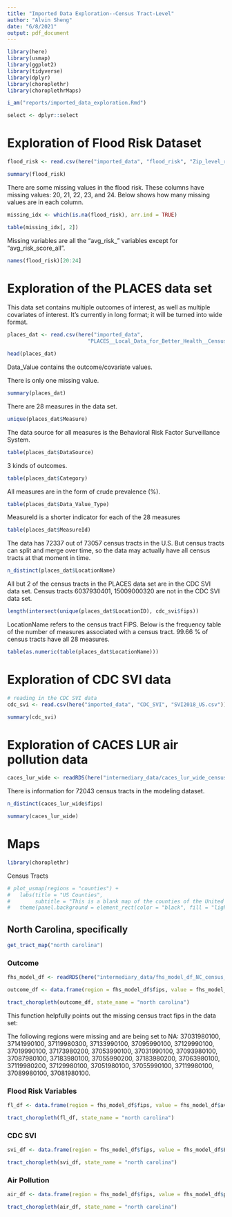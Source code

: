 ```yaml
---
title: "Imported Data Exploration--Census Tract-Level"
author: "Alvin Sheng"
date: "6/8/2021"
output: pdf_document
---
```


```r
library(here)
library(usmap)
library(ggplot2)
library(tidyverse)
library(dplyr)
library(choroplethr)
library(choroplethrMaps)
```

```r
i_am("reports/imported_data_exploration.Rmd")

select <- dplyr::select
```



# Exploration of Flood Risk Dataset

```r
flood_risk <- read.csv(here("imported_data", "flood_risk", "Zip_level_risk_FEMA_FSF_v1.3.csv"))
```

```r
summary(flood_risk)
```

There are some missing values in the flood risk. These columns have missing values: 20, 21, 22, 23, and 24. Below shows how many missing values are in each column.

```r
missing_idx <- which(is.na(flood_risk), arr.ind = TRUE)

table(missing_idx[, 2])
```

Missing variables are all the "avg_risk_" variables except for "avg_risk_score_all".

```r
names(flood_risk)[20:24]
```



# Exploration of the PLACES data set

This data set contains multiple outcomes of interest, as well as multiple covariates of interest. It's currently in long format; it will be turned into wide format. 

```r
places_dat <- read.csv(here("imported_data", 
                          "PLACES__Local_Data_for_Better_Health__Census_Tract_Data_2020_release.csv"))
```

```r
head(places_dat)
```

Data_Value contains the outcome/covariate values. 

There is only one missing value. 

```r
summary(places_dat)
```

There are 28 measures in the data set.

```r
unique(places_dat$Measure)
```



The data source for all measures is the Behavioral Risk Factor Surveillance System.

```r
table(places_dat$DataSource)
```

3 kinds of outcomes.

```r
table(places_dat$Category)
```

All measures are in the form of crude prevalence (%).

```r
table(places_dat$Data_Value_Type)
```

MeasureId is a shorter indicator for each of the 28 measures

```r
table(places_dat$MeasureId)
```

The data has 72337 out of 73057 census tracts in the U.S. But census tracts can split and merge over time, so the data may actually have all census tracts at that moment in time. 

```r
n_distinct(places_dat$LocationName)
```

All but 2 of the census tracts in the PLACES data set are in the CDC SVI data set. Census tracts 6037930401, 15009000320 are not in the CDC SVI data set. 

```r
length(intersect(unique(places_dat$LocationID), cdc_svi$fips))
```

LocationName refers to the census tract FIPS. Below is the frequency table of the number of measures associated with a census tract. 99.66 % of census tracts have all 28 measures. 

```r
table(as.numeric(table(places_dat$LocationName)))
```



# Exploration of CDC SVI data

```r
# reading in the CDC SVI data
cdc_svi <- read.csv(here("imported_data", "CDC_SVI", "SVI2018_US.csv"))

```

```r
summary(cdc_svi)
```



# Exploration of CACES LUR air pollution data

```r
caces_lur_wide <- readRDS(here("intermediary_data/caces_lur_wide_census_tract.rds"))
```

There is information for 72043 census tracts in the modeling dataset.

```r
n_distinct(caces_lur_wide$fips)
```

```r
summary(caces_lur_wide)
```



<!-- # Joint exploration of data -->

<!-- The flood risk data doesn't have all the counties. -->

<!-- Exploring the merged dataset -->

<!-- ```{r} -->
<!-- flood_le_svi <- readRDS(file = here("intermediary_data/flood_le_svi.rds")) -->
<!-- ``` -->

<!-- ```{r} -->
<!-- dim(flood_le_svi) -->
<!-- ``` -->

<!-- Exploring the modeling dataset -->

<!-- ```{r} -->
<!-- fls_model_df <- readRDS(here("intermediary_data/fls_model_df.rds")) -->
<!-- ``` -->

<!-- ```{r} -->
<!-- # extract the response variable -->

<!-- Y <- fls_model_df$`Life expectancy, 2014*` -->

<!-- # extract the covariates matrix -->

<!-- X <- fls_model_df[, 17:(ncol(fls_model_df) - 1)] -->

<!-- X <- as.matrix(X) -->
<!-- ``` -->

<!-- ```{r} -->
<!-- summary(Y) -->
<!-- ``` -->

<!-- ```{r} -->
<!-- summary(X) -->
<!-- ``` -->



# Maps

```r
library(choroplethr)
```

Census Tracts

```r
# plot_usmap(regions = "counties") + 
#   labs(title = "US Counties",
#        subtitle = "This is a blank map of the counties of the United States.") + 
#   theme(panel.background = element_rect(color = "black", fill = "lightblue"))
```



## North Carolina, specifically

```r
get_tract_map("north carolina")
```

### Outcome

```r
fhs_model_df <- readRDS(here("intermediary_data/fhs_model_df_NC_census_tract.rds"))
```

```r
outcome_df <- data.frame(region = fhs_model_df$fips, value = fhs_model_df$Data_Value_CHD)
```

```r
tract_choropleth(outcome_df, state_name = "north carolina")
```

This function helpfully points out the missing census tract fips in the data set: 

The following regions were missing and are being set to NA: 37031980100, 37141990100, 37119980300, 37133990100, 37095990100, 37129990100, 37019990100, 37173980200, 37053990100, 37031990100, 37093980100, 37087980100, 37183980100, 37055990200, 37183980200, 37063980100, 37119980200, 37129980100, 37051980100, 37055990100, 37119980100, 37089980100, 37081980100.



### Flood Risk Variables

```r
fl_df <- data.frame(region = fhs_model_df$fips, value = fhs_model_df$avg_risk_score_all)
```

```r
tract_choropleth(fl_df, state_name = "north carolina")
```



### CDC SVI

```r
svi_df <- data.frame(region = fhs_model_df$fips, value = fhs_model_df$EP_POV)
```

```r
tract_choropleth(svi_df, state_name = "north carolina")
```



### Air Pollution

```r
air_df <- data.frame(region = fhs_model_df$fips, value = fhs_model_df$pm25)
```

```r
tract_choropleth(air_df, state_name = "north carolina")
```

